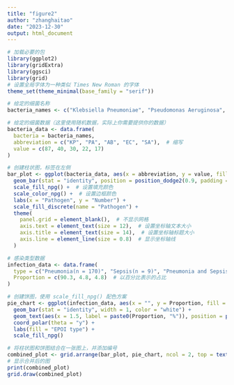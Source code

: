 ---
title: "figure2"
author: "zhanghaitao"
date: "2023-12-30"
output: html_document
---

```{r}
# 加载必要的包
library(ggplot2)
library(gridExtra)
library(ggsci)
library(grid)
# 设置全局字体为一种类似 Times New Roman 的字体
theme_set(theme_minimal(base_family = "serif"))

# 给定的细菌名称
bacteria_names <- c("Klebsiella Pneumoniae", "Pseudomonas Aeruginosa", "Acinetobacter Baumanii", "Enterobacter cloacae", "Staphylococcus Aureus")

# 给定的细菌数据（这里使用随机数据，实际上你需要提供你的数据）
bacteria_data <- data.frame(
  bacteria = bacteria_names,
  abbreviation = c("KP", "PA", "AB", "EC", "SA"),  # 缩写
  value = c(87, 40, 30, 22, 17)
)

# 创建柱状图，标签在左侧
bar_plot <- ggplot(bacteria_data, aes(x = abbreviation, y = value, fill = bacteria)) +
  geom_bar(stat = "identity", position = position_dodge2(0.9, padding = 0.1), width = 0.7) +
  scale_fill_npg() +  # 设置填充颜色
  scale_color_npg() +  # 设置边框颜色
  labs(x = "Pathogen", y = "Number") +
  scale_fill_discrete(name = "Pathogen") +
  theme(
    panel.grid = element_blank(),  # 不显示网格
    axis.text = element_text(size = 12),  # 设置坐标轴文本大小
    axis.title = element_text(size = 14),  # 设置坐标轴标题大小
    axis.line = element_line(size = 0.8)  # 显示坐标轴线
  )

# 感染类型数据
infection_data <- data.frame(
  type = c("Pneumonia(n = 170)", "Sepsis(n = 9)", "Pneumonia and Sepsis(n = 9)"),
  Proportion = c(90.3, 4.8, 4.8)  # 以百分比表示的占比
)

# 创建饼图，使用 scale_fill_npg() 配色方案
pie_chart <- ggplot(infection_data, aes(x = "", y = Proportion, fill = type)) +
  geom_bar(stat = "identity", width = 1, color = "white") +
  geom_text(aes(x = 1.5, label = paste0(Proportion, "%")), position = position_stack(vjust = 0.5), size = 4) +
  coord_polar(theta = "y") +
  labs(fill = "EPOI type") +
  scale_fill_npg()

# 将柱状图和饼图结合在一张图上，并添加编号
combined_plot <- grid.arrange(bar_plot, pie_chart, ncol = 2, top = textGrob("Bacterial Spectrum and EPOI Types", x = unit(0.5, "npc"), y = unit(1, "npc"), just = c("center", "top"), gp = gpar(fontsize = 14, fontface = "bold")))
# 显示合并后的图
print(combined_plot)
grid.draw(combined_plot)
```
